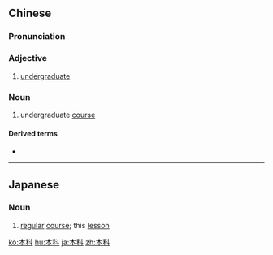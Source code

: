 ==Chinese==
{{zh-forms}}

===Pronunciation===
{{zh-pron
|m=běnkē
|c=bun2 fo1
|cat=a,n
}}

===Adjective===
{{zh-adj}}

# [[undergraduate]]

===Noun===
{{zh-noun}}

# undergraduate [[course]]

====Derived terms====
* {{l|cmn|本科生|tr=běnkēshēng}}

----

==Japanese==
{{ja-kanjitab|ほん|か|yomi=on}}

===Noun===
{{ja-noun|ほんか}}

# [[regular]] [[course]]; this [[lesson]]

[[ko:本科]]
[[hu:本科]]
[[ja:本科]]
[[zh:本科]]